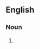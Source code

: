{{also|hydrosphères}}

==English==

===Noun===
{{head|en|noun plural form}}

# {{plural of|hydrosphere|lang=en}}
